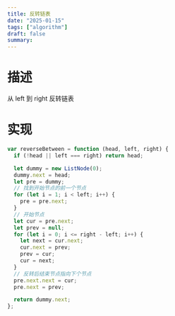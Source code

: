 ```yaml
---
title: 反转链表
date: "2025-01-15"
tags: ["algorithm"]
draft: false
summary:
---
```


# 描述

从 left 到 right 反转链表

# 实现

```js
var reverseBetween = function (head, left, right) {
  if (!head || left === right) return head;

  let dummy = new ListNode(0);
  dummy.next = head;
  let pre = dummy;
  // 找到开始节点的前一个节点
  for (let i = 1; i < left; i++) {
    pre = pre.next;
  }
  // 开始节点
  let cur = pre.next;
  let prev = null;
  for (let i = 0; i <= right - left; i++) {
    let next = cur.next;
    cur.next = prev;
    prev = cur;
    cur = next;
  }
  // 反转后结束节点指向下个节点
  pre.next.next = cur;
  pre.next = prev;

  return dummy.next;
};
```
